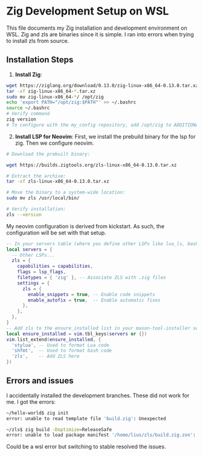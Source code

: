 # Zig Development Setup on WSL

This file documents my Zig installation and development environment on WSL.
Zig and zls are binaries since it is simple. I ran into errors when trying to install zls from source.

## Installation Steps

1. **Install Zig**:
```bash
wget https://ziglang.org/download/0.13.0/zig-linux-x86_64-0.13.0.tar.xz
tar -xf zig-linux-x86_64-*.tar.xz
sudo mv zig-linux-x86_64-*/ /opt/zig
echo 'export PATH="/opt/zig:$PATH"' >> ~/.bashrc
source ~/.bashrc
# Verify command
zig version
# To configure with the my_config repository, add /opt/zig to ADDITIONAL_PATHS variable.
```

2. **Install LSP for Neovim**:
First, we install the prebuild binary for the lsp for zig. Then we configure neovim.
```bash
# Download the prebuilt binary:

wget https://builds.zigtools.org/zls-linux-x86_64-0.13.0.tar.xz

# Extract the archive:
tar -xf zls-linux-x86_64-0.13.0.tar.xz

# Move the binary to a system-wide location:
sudo mv zls /usr/local/bin/

# Verify installation:
zls --version
```

My neovim configuration is derived from kickstart. As such, the configuration will be set with that setup.
```lua
-- In your servers table (where you define other LSPs like lua_ls, bashls, etc.), add the following configuration for ZLS:
local servers = {
  -- Other LSPs...
  zls = {
    capabilities = capabilities,
    flags = lsp_flags,
    filetypes = { 'zig' }, -- Associate ZLS with .zig files
    settings = {
      zls = {
        enable_snippets = true, -- Enable code snippets
        enable_autofix = true,  -- Enable automatic fixes
      },
    },
  },
}
-- Add zls to the ensure_installed list in your mason-tool-installer setup
local ensure_installed = vim.tbl_keys(servers or {})
vim.list_extend(ensure_installed, {
  'stylua', -- Used to format Lua code
  'shfmt',  -- Used to format bash code
  'zls',    -- Add ZLS here
})
```

## Errors and issues
I accidentally installed the development branches. These did not work for me. I got the errors:

```bash
~/hello-world$ zig init
error: unable to read template file 'build.zig': Unexpected

~/zls$ zig build -Doptimize=ReleaseSafe
error: unable to load package manifest '/home/lius/zls/build.zig.zon': Unexpected
```

Could be a wsl error but switching to stable resolved the issues.
